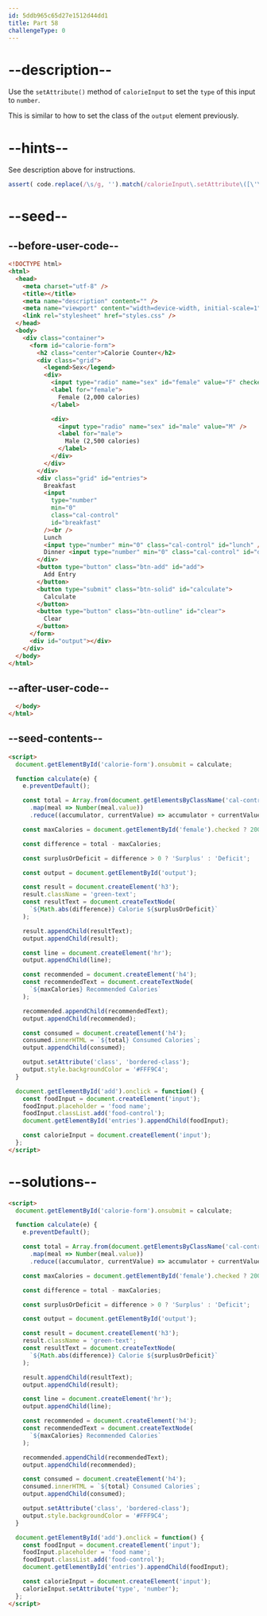```yaml
---
id: 5ddb965c65d27e1512d44dd1
title: Part 58
challengeType: 0
---
```


# --description--

Use the `setAttribute()` method of `calorieInput` to set the `type` of this input to `number`.

This is similar to how to set the class of the `output` element previously.

# --hints--

See description above for instructions.

```js
assert( code.replace(/\s/g, '').match(/calorieInput\.setAttribute\([\'\"\`]type[\'\"\`]\,[\'\"\`]number[\'\"\`]\)/) );
```

# --seed--

## --before-user-code--

```html
<!DOCTYPE html>
<html>
  <head>
    <meta charset="utf-8" />
    <title></title>
    <meta name="description" content="" />
    <meta name="viewport" content="width=device-width, initial-scale=1" />
    <link rel="stylesheet" href="styles.css" />
  </head>
  <body>
    <div class="container">
      <form id="calorie-form">
        <h2 class="center">Calorie Counter</h2>
        <div class="grid">
          <legend>Sex</legend>
          <div>
            <input type="radio" name="sex" id="female" value="F" checked />
            <label for="female">
              Female (2,000 calories)
            </label>

            <div>
              <input type="radio" name="sex" id="male" value="M" />
              <label for="male">
                Male (2,500 calories)
              </label>
            </div>
          </div>
        </div>
        <div class="grid" id="entries">
          Breakfast
          <input
            type="number"
            min="0"
            class="cal-control"
            id="breakfast"
          /><br />
          Lunch
          <input type="number" min="0" class="cal-control" id="lunch" /><br />
          Dinner <input type="number" min="0" class="cal-control" id="dinner" />
        </div>
        <button type="button" class="btn-add" id="add">
          Add Entry
        </button>
        <button type="submit" class="btn-solid" id="calculate">
          Calculate
        </button>
        <button type="button" class="btn-outline" id="clear">
          Clear
        </button>
      </form>
      <div id="output"></div>
    </div>
  </body>
</html>
```

## --after-user-code--

```html
  </body>
</html>
```

## --seed-contents--

```html
<script>
  document.getElementById('calorie-form').onsubmit = calculate;

  function calculate(e) {
    e.preventDefault();

    const total = Array.from(document.getElementsByClassName('cal-control'))
      .map(meal => Number(meal.value))
      .reduce((accumulator, currentValue) => accumulator + currentValue, 0);

    const maxCalories = document.getElementById('female').checked ? 2000 : 2500;

    const difference = total - maxCalories;

    const surplusOrDeficit = difference > 0 ? 'Surplus' : 'Deficit';

    const output = document.getElementById('output');

    const result = document.createElement('h3');
    result.className = 'green-text';
    const resultText = document.createTextNode(
      `${Math.abs(difference)} Calorie ${surplusOrDeficit}`
    );

    result.appendChild(resultText);
    output.appendChild(result);

    const line = document.createElement('hr');
    output.appendChild(line);

    const recommended = document.createElement('h4');
    const recommendedText = document.createTextNode(
      `${maxCalories} Recommended Calories`
    );

    recommended.appendChild(recommendedText);
    output.appendChild(recommended);

    const consumed = document.createElement('h4');
    consumed.innerHTML = `${total} Consumed Calories`;
    output.appendChild(consumed);

    output.setAttribute('class', 'bordered-class');
    output.style.backgroundColor = '#FFF9C4';
  }

  document.getElementById('add').onclick = function() {
    const foodInput = document.createElement('input');
    foodInput.placeholder = 'food name';
    foodInput.classList.add('food-control');
    document.getElementById('entries').appendChild(foodInput);

    const calorieInput = document.createElement('input');
  };
</script>
```

# --solutions--

```html
<script>
  document.getElementById('calorie-form').onsubmit = calculate;

  function calculate(e) {
    e.preventDefault();

    const total = Array.from(document.getElementsByClassName('cal-control'))
      .map(meal => Number(meal.value))
      .reduce((accumulator, currentValue) => accumulator + currentValue, 0);

    const maxCalories = document.getElementById('female').checked ? 2000 : 2500;

    const difference = total - maxCalories;

    const surplusOrDeficit = difference > 0 ? 'Surplus' : 'Deficit';

    const output = document.getElementById('output');

    const result = document.createElement('h3');
    result.className = 'green-text';
    const resultText = document.createTextNode(
      `${Math.abs(difference)} Calorie ${surplusOrDeficit}`
    );

    result.appendChild(resultText);
    output.appendChild(result);

    const line = document.createElement('hr');
    output.appendChild(line);

    const recommended = document.createElement('h4');
    const recommendedText = document.createTextNode(
      `${maxCalories} Recommended Calories`
    );

    recommended.appendChild(recommendedText);
    output.appendChild(recommended);

    const consumed = document.createElement('h4');
    consumed.innerHTML = `${total} Consumed Calories`;
    output.appendChild(consumed);

    output.setAttribute('class', 'bordered-class');
    output.style.backgroundColor = '#FFF9C4';
  }

  document.getElementById('add').onclick = function() {
    const foodInput = document.createElement('input');
    foodInput.placeholder = 'food name';
    foodInput.classList.add('food-control');
    document.getElementById('entries').appendChild(foodInput);

    const calorieInput = document.createElement('input');
    calorieInput.setAttribute('type', 'number');
  };
</script>
```
